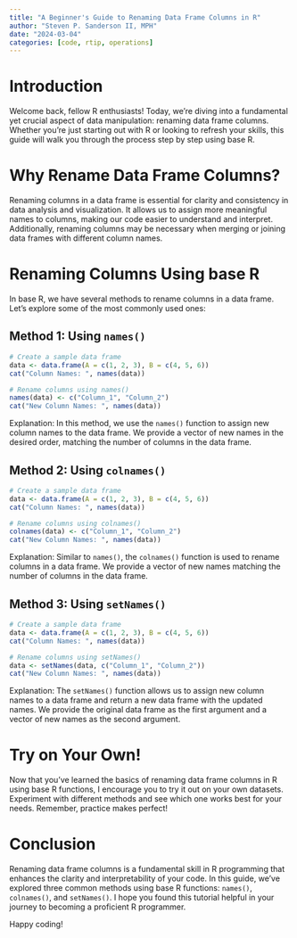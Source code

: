 ```yaml
---
title: "A Beginner's Guide to Renaming Data Frame Columns in R"
author: "Steven P. Sanderson II, MPH"
date: "2024-03-04"
categories: [code, rtip, operations]
---
```


# Introduction

Welcome back, fellow R enthusiasts! Today, we're diving into a fundamental yet crucial aspect of data manipulation: renaming data frame columns. Whether you're just starting out with R or looking to refresh your skills, this guide will walk you through the process step by step using base R.

# Why Rename Data Frame Columns?

Renaming columns in a data frame is essential for clarity and consistency in data analysis and visualization. It allows us to assign more meaningful names to columns, making our code easier to understand and interpret. Additionally, renaming columns may be necessary when merging or joining data frames with different column names.

# Renaming Columns Using base R

In base R, we have several methods to rename columns in a data frame. Let's explore some of the most commonly used ones:

## Method 1: Using `names()`

```r
# Create a sample data frame
data <- data.frame(A = c(1, 2, 3), B = c(4, 5, 6))
cat("Column Names: ", names(data))

# Rename columns using names()
names(data) <- c("Column_1", "Column_2")
cat("New Column Names: ", names(data))
```

Explanation: In this method, we use the `names()` function to assign new column names to the data frame. We provide a vector of new names in the desired order, matching the number of columns in the data frame.

## Method 2: Using `colnames()`

```r
# Create a sample data frame
data <- data.frame(A = c(1, 2, 3), B = c(4, 5, 6))
cat("Column Names: ", names(data))

# Rename columns using colnames()
colnames(data) <- c("Column_1", "Column_2")
cat("New Column Names: ", names(data))
```

Explanation: Similar to `names()`, the `colnames()` function is used to rename columns in a data frame. We provide a vector of new names matching the number of columns in the data frame.

## Method 3: Using `setNames()`

```r
# Create a sample data frame
data <- data.frame(A = c(1, 2, 3), B = c(4, 5, 6))
cat("Column Names: ", names(data))

# Rename columns using setNames()
data <- setNames(data, c("Column_1", "Column_2"))
cat("New Column Names: ", names(data))
```

Explanation: The `setNames()` function allows us to assign new column names to a data frame and return a new data frame with the updated names. We provide the original data frame as the first argument and a vector of new names as the second argument.

# Try on Your Own!

Now that you've learned the basics of renaming data frame columns in R using base R functions, I encourage you to try it out on your own datasets. Experiment with different methods and see which one works best for your needs. Remember, practice makes perfect!

# Conclusion

Renaming data frame columns is a fundamental skill in R programming that enhances the clarity and interpretability of your code. In this guide, we've explored three common methods using base R functions: `names()`, `colnames()`, and `setNames()`. I hope you found this tutorial helpful in your journey to becoming a proficient R programmer.

Happy coding!